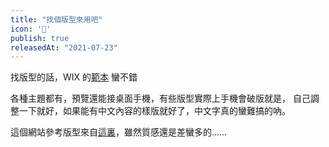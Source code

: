 ```yaml
---
title: "找個版型來用吧"
icon: '🥐'
publish: true
releasedAt: "2021-07-23"
---
```


找版型的話，WIX 的[範本](https://zh.wix.com/website/templates) 蠻不錯

各種主題都有，預覽還能接桌面手機，有些版型實際上手機會破版就是，
自己調整一下就好，如果能有中文內容的樣版就好了，中文字真的蠻難搞的吶。

這個網站參考版型來自[這裏](https://zh.wix.com/website-template/view/html/2502?siteId=eea928bf-523f-4230-b2c7-4f251333ec6e&metaSiteId=e467c936-705e-41c6-9b61-cc61dedc5b31&originUrl=https%3A%2F%2Fzh.wix.com%2Fwebsite%2Ftemplates%2Fhtml%2Fblog%2Fpersonal-blog)，雖然質感還是差蠻多的……